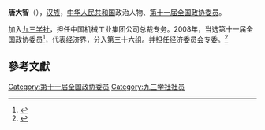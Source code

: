 '''唐大智'''（{{bd|1940年||}}），[[汉族|汉族]]，[[中华人民共和国|中华人民共和国]]政治人物、[[第十一届全国政协委员|第十一届全国政协委员]]。

加入[[九三学社|九三学社]]，担任中国机械工业集团公司总裁专务。2008年，当选第十一届全国政协委员<ref>{{cite news|title=第十一届全国政协委员名单|url=http://www.indaa.com.cn/zt/2009qglh/zxzs/200903/t20090303_127573.html|accessdate=2013-04-09|newspaper=新华社北京1月25日电 中国人民政治协商会议第十一届全国委员会委员名单(共2237人，2008年1月25日政协第十届全国委员会常务委员会第二十次会议通过)|date=2008年1月25日|deadurl=yes|archiveurl=https://web.archive.org/web/20130928014403/http://www.indaa.com.cn/zt/2009qglh/zxzs/200903/t20090303_127573.html|archivedate=2013年9月28日}}</ref>，代表经济界，分入第三十六组。并担任经济委员会专委。<ref>{{cite news|title=全国政协信息-唐大智|url=http://www.cppcc.gov.cn/CMS/wylibary/showJcwyxtInfoWylibary.action?tabJcwyxt.guid=11W0012750&wytype=wjwy|accessdate=2013-04-11|newspaper=全国政协委员会|archive-date=2019-05-15|archive-url=https://web.archive.org/web/20190515044514/http://www.cppcc.gov.cn/CMS/wylibary/showJcwyxtInfoWylibary.action?tabJcwyxt.guid=11W0012750&wytype=wjwy|dead-url=no}}</ref>

==參考文獻==
{{reflist}}
{{中国政治人物小作品}}
{{DEFAULTSORT:tang dazhi}}
[[Category:第十一届全国政协委员|Category:第十一届全国政协委员]]
[[Category:九三学社社员|Category:九三学社社员]]